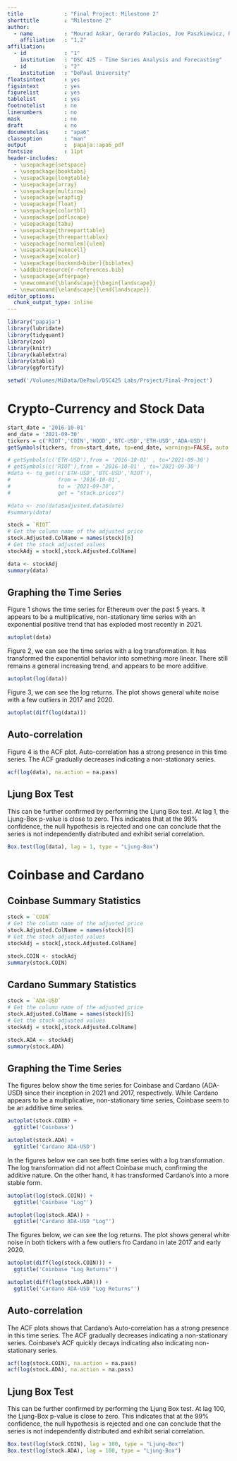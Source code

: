 ```yaml
---
title             : "Final Project: Milestone 2"
shorttitle        : "Milestone 2"
author: 
  - name          : "Mourad Askar, Gerardo Palacios, Joe Paszkiewicz, Ramoskaite, Evelina "
    affiliation   : "1,2"
affiliation:
  - id            : "1"
    institution   : "DSC 425 - Time Series Analysis and Forecasting"
  - id            : "2"
    institution   : "DePaul University"
floatsintext      : yes
figsintext        : yes
figurelist        : yes
tablelist         : yes
footnotelist      : no
linenumbers       : no
mask              : no
draft             : no
documentclass     : "apa6"
classoption       : "man"
output            :  papaja::apa6_pdf
fontsize          : 11pt
header-includes:
  - \usepackage{setspace}
  - \usepackage{booktabs}
  - \usepackage{longtable}
  - \usepackage{array}
  - \usepackage{multirow}
  - \usepackage{wrapfig}
  - \usepackage{float}
  - \usepackage{colortbl}
  - \usepackage{pdflscape}
  - \usepackage{tabu}
  - \usepackage{threeparttable}
  - \usepackage{threeparttablex}
  - \usepackage[normalem]{ulem}
  - \usepackage{makecell}
  - \usepackage{xcolor}
  - \usepackage[backend=biber]{biblatex}
  - \addbibresource{r-references.bib}
  - \usepackage{afterpage}
  - \newcommand{\blandscape}{\begin{landscape}}
  - \newcommand{\elandscape}{\end{landscape}}
editor_options: 
  chunk_output_type: inline
---
```


\singlespacing
```r
library("papaja")
library(lubridate)
library(tidyquant)
library(zoo)
library(knitr)
library(kableExtra)
library(xtable)
library(ggfortify)

setwd('/Volumes/MiData/DePaul/DSC425 Labs/Project/Final-Project')

```

# Crypto-Currency and Stock Data
```r
start_date = '2016-10-01'
end_date = '2021-09-30'
tickers = c('RIOT','COIN','HOOD','BTC-USD','ETH-USD','ADA-USD')
getSymbols(tickers, from=start_date, tp=end_date, warnings=FALSE, auto.assign=TRUE)
```



```r
# getSymbols(c('ETH-USD'),from = '2016-10-01' , to='2021-09-30')
# getSymbols(c('RIOT'),from = '2016-10-01' , to='2021-09-30')
#data <- tq_get(c('ETH-USD','BTC-USD','RIOT'),
#               from = '2016-10-01',
#               to = '2021-09-30',
#               get = "stock.prices")

#data <- zoo(data$adjusted,data$date)
#summary(data)
```

```r
stock = `RIOT`
# Get the column name of the adjusted price
stock.Adjusted.ColName = names(stock)[6]
# Get the stock adjusted values
stockAdj = stock[,stock.Adjusted.ColName]

data <- stockAdj
summary(data)
```

## Graphing the Time Series
Figure 1 shows the time series for Ethereum over the past 5 years. It appears to be a  multiplicative, non-stationary time series with an exponential positive trend that has exploded most recently in 2021.


```r
autoplot(data)

```

Figure 2, we can see the time series with a log transformation. It has transformed the exponential behavior into something more linear. There still remains a general increasing trend, and appears to be more additive. 
\newpage
```r
autoplot(log(data))

```

Figure 3, we can see the log returns. The plot shows general white noise with a few outliers in 2017 and 2020. 


```r
autoplot(diff(log(data)))

```
\newpage
## Auto-correlation

Figure 4 is the ACF plot. Auto-correlation has a strong presence in this time series. The ACF gradually decreases indicating a non-stationary series. 

```r

acf(log(data), na.action = na.pass)
```

\newpage
## Ljung Box Test

This can be further confirmed by performing the Ljung Box test. At lag 1, the Ljung-Box p-value is close to zero. This indicates that at the 99% confidence, the null hypothesis is rejected and one can conclude that the series is not independently distributed and exhibit serial correlation.

```r

Box.test(log(data), lag = 1, type = "Ljung-Box")
```
\newpage
# Coinbase and Cardano

## Coinbase Summary Statistics
```r
stock = `COIN`
# Get the column name of the adjusted price
stock.Adjusted.ColName = names(stock)[6]
# Get the stock adjusted values
stockAdj = stock[,stock.Adjusted.ColName]

stock.COIN <- stockAdj
summary(stock.COIN)
```
## Cardano Summary Statistics
```r
stock = `ADA-USD`
# Get the column name of the adjusted price
stock.Adjusted.ColName = names(stock)[6]
# Get the stock adjusted values
stockAdj = stock[,stock.Adjusted.ColName]

stock.ADA <- stockAdj
summary(stock.ADA)
```


## Graphing the Time Series
The figures below show the time series for Coinbase  and Cardano (ADA-USD) since their inception in 2021 and 2017, respectively. While Cardano appears to be a multiplicative, non-stationary time series, Coinbase seem to be an additive time series.


```r
autoplot(stock.COIN) +
  ggtitle('Coinbase')

autoplot(stock.ADA) +
  ggtitle('Cardano ADA-USD')
```

In the figures below we can see both time series with a log transformation. The log transformation did not affect Coinbase much, confirming the additive nature. On the other hand, it has transformed Cardano's into a more stable form.
\newpage
```r
autoplot(log(stock.COIN)) +
  ggtitle('Coinbase "Log"')

autoplot(log(stock.ADA)) +
  ggtitle('Cardano ADA-USD "Log"')
```

The figures below, we can see the log returns. The plot shows general white noise in both tickers with a few outliers fro Cardano in late 2017 and early 2020. 


```r
autoplot(diff(log(stock.COIN))) +
  ggtitle('Coinbase "Log Returns"')

autoplot(diff(log(stock.ADA))) +
  ggtitle('Cardano ADA-USD "Log Returns"')

```
\newpage
## Auto-correlation

The ACF plots shows that Cardano's Auto-correlation has a strong presence in this time series. The ACF gradually decreases indicating a non-stationary series. Coinbase's ACF quickly decays indicating also indicating non-stationary series.

```r

acf(log(stock.COIN), na.action = na.pass)
acf(log(stock.ADA), na.action = na.pass)

```

\newpage

## Ljung Box Test

This can be further confirmed by performing the Ljung Box test. At lag 100, the Ljung-Box p-value is close to zero. This indicates that at the 99% confidence, the null hypothesis is rejected and one can conclude that the series is not independently distributed and exhibit serial correlation.

```r

Box.test(log(stock.COIN), lag = 100, type = "Ljung-Box")
Box.test(log(stock.ADA), lag = 100, type = "Ljung-Box")
```
\newpage